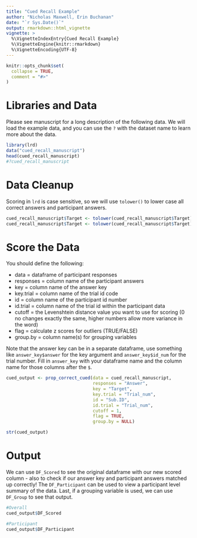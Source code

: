 ```yaml
---
title: "Cued Recall Example"
author: "Nicholas Maxwell, Erin Buchanan"
date: "`r Sys.Date()`"
output: rmarkdown::html_vignette
vignette: >
  %\VignetteIndexEntry{Cued Recall Example}
  %\VignetteEngine{knitr::rmarkdown}
  %\VignetteEncoding{UTF-8}
---
```


```r
knitr::opts_chunk$set(
  collapse = TRUE,
  comment = "#>"
)
```

# Libraries and Data

Please see manuscript for a long description of the following data. We will load the example data, and you can use the `?` with the dataset name to learn more about the data.  

```r
library(lrd)
data("cued_recall_manuscript")
head(cued_recall_manuscript)
#?cued_recall_manuscript
```

# Data Cleanup

Scoring in `lrd` is case sensitive, so we will use `tolower()` to lower case all correct answers and participant answers. 

```r
cued_recall_manuscript$Target <- tolower(cued_recall_manuscript$Target)
cued_recall_manuscript$Target <- tolower(cued_recall_manuscript$Target)
```

# Score the Data

You should define the following:

- data = dataframe of participant responses
- responses = column name of the participant answers
- key = column name of the answer key
- key.trial = column name of the trial id code
- id = column name of the participant id number
- id.trial = column name of the trial id within the participant data
- cutoff = the Levenshtein distance value you want to use for scoring (0 no changes exactly the same, higher numbers allow more variance in the word)
- flag = calculate z scores for outliers (TRUE/FALSE)
- group.by = column name(s) for grouping variables

Note that the answer key can be in a separate dataframe, use something like  `answer_key$answer` for the key argument and `answer_key$id_num` for the trial number. Fill in `answer_key` with your dataframe name and the column name for those columns after the `$`. 

```r
cued_output <- prop_correct_cued(data = cued_recall_manuscript,
                                 responses = "Answer",
                                 key = "Target",
                                 key.trial = "Trial_num",
                                 id = "Sub.ID",
                                 id.trial = "Trial_num",
                                 cutoff = 1,
                                 flag = TRUE,
                                 group.by = NULL)

str(cued_output)
```

# Output

We can use `DF_Scored` to see the original dataframe with our new scored column - also to check if our answer key and participant answers matched up correctly! The `DF_Participant` can be used to view a participant level summary of the data. Last, if a grouping variable is used, we can use `DF_Group` to see that output. 

```r
#Overall
cued_output$DF_Scored

#Participant
cued_output$DF_Participant
```


